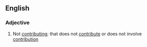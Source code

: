 ==English==
===Adjective===
{{en-adj}}
# Not [[contributing]]; that does not [[contribute]] or does not involve [[contribution]]